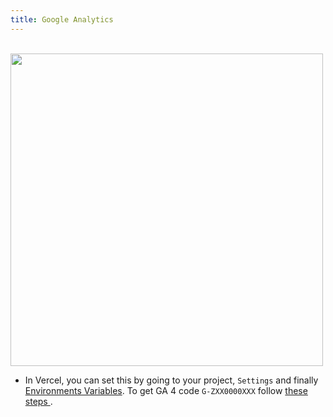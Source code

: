 ```yaml
---
title: Google Analytics
---
```

<br/>
<img src="/analytics.png" width="500px"/>

- In Vercel, you can set this by going to your project, `Settings` and finally [Environments Variables](https://vercel.com/docs/concepts/projects/environment-variables). To get GA 4 code `G-ZXX0000XXX` follow [these steps ](https://support.google.com/analytics/answer/9304153?hl=en).